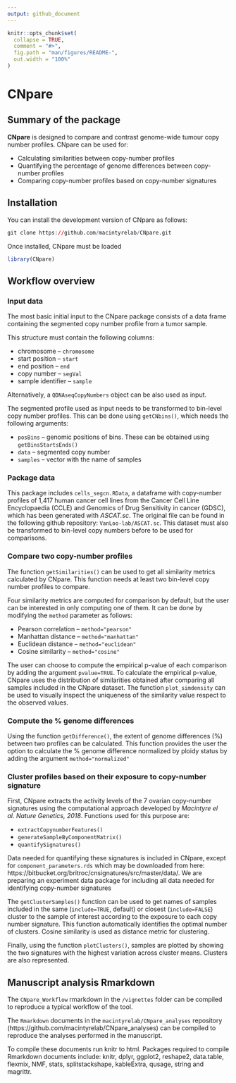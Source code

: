 ```yaml
---
output: github_document
---
```


<!-- README.md is generated from README.Rmd. Please edit that file -->

```r
knitr::opts_chunk$set(
  collapse = TRUE,
  comment = "#>",
  fig.path = "man/figures/README-",
  out.width = "100%"
)
```

# CNpare

## Summary of the package

**CNpare** is designed to compare and contrast genome-wide tumour copy number profiles. CNpare can be used for:

-   Calculating similarities between copy-number profiles
-   Quantifying the percentage of genome differences between copy-number profiles
-   Comparing copy-number profiles based on copy-number signatures

## Installation

You can install the development version of CNpare as follows:
```r
git clone https://github.com/macintyrelab/CNpare.git
```

Once installed, CNpare must be loaded
```r
library(CNpare)
```

## Workflow overview

### Input data

The most basic initial input to the CNpare package consists of a data frame containing the segmented copy number profile from a tumor sample.

This structure must contain the following columns:

-   chromosome -- `chromosome`
-   start position -- `start`
-   end position -- `end`
-   copy number -- `segVal`
-   sample identifier -- `sample`

Alternatively, a `QDNAseqCopyNumbers` object can be also used as input.

The segmented profile used as input needs to be transformed to bin-level copy number profiles. This can be done using `getCNbins()`, which needs the following arguments:

* `posBins` -- genomic positions of bins. These can be obtained using `getBinsStartsEnds()`
* `data` -- segmented copy number
* `samples` -- vector with the name of samples

### Package data

This package includes `cells_segcn.RData`, a dataframe with copy-number profiles of 1,417 human cancer cell lines from the Cancer Cell Line Encyclopaedia (CCLE) and Genomics of Drug Sensitivity in cancer (GDSC), which has been generated with *ASCAT.sc*. The original file can be found in the following github repository: `VanLoo-lab/ASCAT.sc`. This dataset must also be transformed to bin-level copy numbers before to be used for comparisons.

### Compare two copy-number profiles

The function `getSimilarities()` can be used to get all similarity metrics calculated by CNpare. This function needs at least two bin-level copy number profiles to compare.

Four similarity metrics are computed for comparison by default, but the user can be interested in only computing one of them. It can be done by modifying the `method` parameter as follows:

-   Pearson correlation -- `method="pearson"`
-   Manhattan distance -- `method="manhattan"`
-   Euclidean distance -- `method="euclidean"`
-   Cosine similarity -- `method="cosine"`

The user can choose to compute the empirical p-value of each comparison by adding the argument `pvalue=TRUE`. To calculate the empirical p-value, CNpare uses the distribution of similarities obtained after comparing all samples included in the CNpare dataset. The function `plot_simdensity` can be used to visually inspect the uniqueness of the similarity value respect to the observed values.

### Compute the % genome differences

Using the function `getDifference()`, the extent of genome differences (%) between two profiles can be calculated. This function provides the user the option to calculate the % genome difference normalized by ploidy status by adding the argument `method="normalized"` 

### Cluster profiles based on their exposure to copy-number signature

First, CNpare extracts the activity levels of the 7 ovarian copy-number signatures using the computational approach developed by *Macintyre el al. Nature Genetics, 2018*. Functions used for this purpose are:

-   `extractCopynumberFeatures()`
-   `generateSampleByComponentMatrix()`
-   `quantifySignatures()`

Data needed for quantifying these signatures is included in CNpare, except for `component_parameters.rds` which may be downloaded from here: https://bitbucket.org/britroc/cnsignatures/src/master/data/. We are preparing an experiment data package for including all data needed for identifying copy-number signatures

The `getClusterSamples()` function can be used to get names of samples included in the same (`include=TRUE`, default) or closest (`include=FALSE`) cluster to the sample of interest according to the exposure to each copy number signature. This function automatically identifies the optimal number of clusters. Cosine similarity is used as distance metric for clustering. 

Finally, using the function `plotClusters()`, samples are plotted by showing the two signatures with the highest variation across cluster means. Clusters are also represented.

## Manuscript analysis Rmarkdown

The `CNpare_Workflow` rmarkdown in the `/vignettes` folder can be compiled to reproduce a typical workflow of the tool.

The `Rmarkdown` documents in the `macintyrelab/CNpare_analyses` repository (https://github.com/macintyrelab/CNpare_analyses) can be compiled to reproduce the analyses performed in the manuscript.

To compile these documents run knitr to html. Packages required to compile Rmarkdown documents include: knitr, dplyr, ggplot2, reshape2, data.table, flexmix, NMF, stats, splitstackshape, kableExtra, qusage, string and magrittr.
